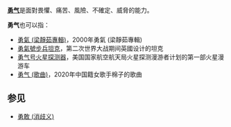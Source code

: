 '''[[勇气|勇气]]'''是面對畏懼、痛苦、風險、不確定、威脅的能力。

'''勇气'''也可以指：
*[[勇氣_(梁靜茹專輯)|勇氣 (梁靜茹專輯)]]，2000年勇氣 (梁靜茹專輯)
*[[勇氣號步兵坦克|勇氣號步兵坦克]]，第二次世界大战期间英國设计的坦克
*[[勇气号火星探测器|勇气号火星探测器]]，美国国家航空航天局火星探测漫游者计划的第一部火星漫游车
*[[勇气_(歌曲)|勇气 (歌曲)]]，2020年中国籍女歌手棉子的歌曲

==参见==
*[[勇敢_(消歧义)|勇敢 (消歧义)]]

{{Disambig|Cat=二字消歧义}}